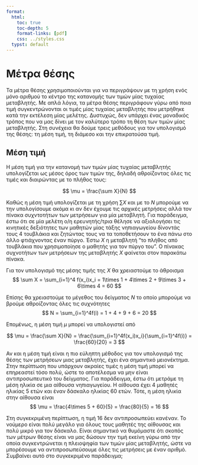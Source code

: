 ```yaml
---
format:
  html:
    toc: true
    toc-depth: 5
    format-links: [pdf]
    css: ../styles.css
  typst: default
---
```


```{=typst}

#set text(font: "Noto Serif", lang: "el") // ensures bold + Greek shaping
    #let tbox(title, body) = rect(fill: luma(240), stroke: 1pt + gray, radius: 6pt, inset: 10pt)[
    #text(weight: "bold")[#title]
    #v(5pt)
    #body
  ]

```

# Μέτρα θέσης

Τα μέτρα θέσης χρησιμοποιούνται για να περιγράψουν με τη χρήση ενός μόνο αριθμού
το κέντρο της κατανομής των τιμών μίας τυχαίας μεταβλητής. Με απλά λόγια, τα
μέτρα θέσης περιγράφουν γύρω από ποια τιμή συγκεντρώνονται οι τιμές μίας τυχαίας
μεταβλητής που μετρήθηκε κατά την εκτέλεση μίας μελέτης. Δυστυχώς, δεν υπάρχει
ένας μοναδικός τρόπος που να μας δίνει με τον καλύτερο τρόπο τη θέση των τιμών
μίας μεταβλητής. Στη συνέχεια θα δούμε τρεις μεθόδους για τον υπολογισμό της
θέσης: τη μέση τιμή, τη διάμεσο και την επικρατούσα τιμή.

## Μέση τιμή

Η μέση τιμή για την κατανομή των τιμών μίας τυχαίας μεταβλητής υπολογίζεται ως
μέσος όρος των τιμών της, δηλαδή αθροίζοντας όλες τις τιμές και διαιρώντας με το
πλήθος τους:

$$
\mu = \frac{\sum X}{N}
$$

Καθώς η μέση τιμή υπολογίζεται με τη χρήση $\sum X$ και με το $N$ μπορούμε να
την υπολογίσουμε ακόμα κι αν δεν έχουμε τις αρχικές μετρήσεις αλλά τον πίνακα
συχντοτήτων των μετρήσεων για μία μεταβλητή. Για παράδειγμα, έστω ότι σε μία
μελέτη ο/η ερευνητής/τρια θέλησε να αξιολογήσει τις κινητικές δεξιότητες των
μαθητών μίας τάξης νηπιαγωγείου δίνοντάς τους 4 τουβλάκια και ζητώντας τους να
τα τοποθετήσουν το ένα πάνω στο άλλο φτιάχνοντας έναν πύργο. Έστω $X$ η
μεταβλητή "το πλήθος από τουβλάκια που χρησιμοποίησε ο μαθητής για τον πύργο
του". Ο πίνακας συχνοτήτων των μετρήσεων της μεταβλητής $X$ φαίνεται στον
παρακάτω πίνακα.


```{=typst}
#align(center)[
  #table(
    columns: 2,
    align: center,
    table.header([*x*], [*f*]),
    [1], [1],
    [2], [4],
    [3], [9],
    [4], [6]
  )
]
```

Για τον υπολογισμό της μέσης τιμής της $X$ θα χρειαστούμε το άθροισμα 
$$
\sum X = \sum_{i=1}^4 f(x_i)x_i = 1\times 1 + 4\times 2 + 9\times 3 + 6\times 4 = 60
$$

Επίσης θα χρειαστούμε το μέγεθος του δείγματος $N$ το οποίο μπορούμε να βρούμε αθροίζοντας όλες τις συχνότητες
$$
N = \sum_{i=1}^4f(i) = 1 + 4 + 9 + 6 = 20
$$

Επομένως, η μέση τιμή $\mu$ μπορεί να υπολογιστεί από

$$
\mu = \frac{\sum X}{N} = \frac{\sum_{i=1}^4f(x_i)x_i}{\sum_{i=1}^4f(i)} = \frac{60}{20} = 3
$$

Αν και η μέση τιμή είναι η πιο εύληπτη μέθοδος για τον υπολογισμό της θέσης των
μετρήσεων μιας μεταβλητής, έχει ένα σημαντικό μειονέκτημα. Στην περίπτωση που
υπάρχουν ακραίες τιμές η μέση τιμή μπορεί να επηρεαστεί τόσο πολύ, ώστε το
αποτέλεσμα να μην είναι αντιπροσωπευτικό του δείγματος. Για παράδειγμα, έστω ότι
μετράμε τη μέση ηλικία σε μια αίθουσα νηπιαγωγείου. Η αίθουσα έχει 4 μαθητές ηλικίας 5
ετών και έναν δάσκαλο ηλικίας 60 ετών. Τότε, η μέση ηλικία στην αίθουσα είναι 
$$
\mu = \frac{4\times 5 + 60}{5} = \frac{80}{5} = 16
$$

Στη συγκεκριμένη περίπτωση, η τιμή 16 δεν αντιπροσωπεύει κανέναν. Το νούμερο
είναι πολύ μεγάλο για όλους τους μαθητές της αίθουσας και πολύ μικρό για τον
δάσκαλο. Είναι σημαντικό να θυμόμαστε ότι σκοπός των μέτρων θέσης είναι να μας
δώσουν την τιμή εκείνη γύρω από την οποία συγκεντρώνεται η πλειοψηφία των τιμών
μίας μεταβλητής, ώστε να μπορέσουμε να αντιπροσωπεύσουμε όλες τις μετρήσεις με
έναν αριθμό. Συμβαίνει αυτό στο συγκεκριμένο παράδειγμα;
